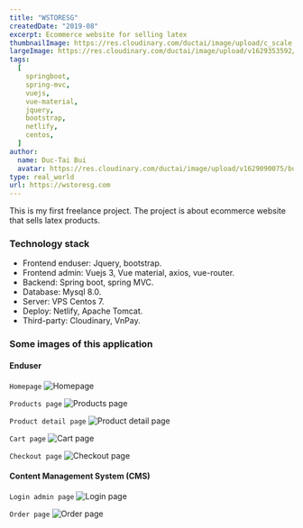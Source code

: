 ```yaml
---
title: "WSTORESG"
createdDate: "2019-08"
excerpt: Ecommerce website for selling latex
thumbnailImage: https://res.cloudinary.com/ductai/image/upload/c_scale,h_280,w_400/v1629353592/buiductai.com/projects/wstore/images/wstore_thumbnail_trvbl1.png
largeImage: https://res.cloudinary.com/ductai/image/upload/v1629353592/buiductai.com/projects/wstore/images/wstore_thumbnail_trvbl1.png
tags:
  [
    springboot,
    spring-mvc,
    vuejs,
    vue-material,
    jquery,
    bootstrap,
    netlify,
    centos,
  ]
author:
  name: Duc-Tai Bui
  avatar: https://res.cloudinary.com/ductai/image/upload/v1629090075/buiductai.com/author/avatar_kddb1i.jpg
type: real_world
url: https://wstoresg.com
---
```


This is my first freelance project. The project is about ecommerce website that sells latex products.

### Technology stack

- Frontend enduser: Jquery, bootstrap.
- Frontend admin: Vuejs 3, Vue material, axios, vue-router.
- Backend: Spring boot, spring MVC.
- Database: Mysql 8.0.
- Server: VPS Centos 7.
- Deploy: Netlify, Apache Tomcat.
- Third-party: Cloudinary, VnPay.

### Some images of this application

#### Enduser

`Homepage`
![Homepage](https://res.cloudinary.com/ductai/image/upload/v1629353602/buiductai.com/projects/wstore/images/wstore_full_nxh4ec.png)&nbsp;

`Products page`
![Products page](https://res.cloudinary.com/ductai/image/upload/v1629353596/buiductai.com/projects/wstore/images/products_page_pmks4y.png)&nbsp;

`Product detail page`
![Product detail page](https://res.cloudinary.com/ductai/image/upload/v1629353592/buiductai.com/projects/wstore/images/product_detail_page_wkwlhw.png)&nbsp;

`Cart page`
![Cart page](https://res.cloudinary.com/ductai/image/upload/v1629353590/buiductai.com/projects/wstore/images/cart_page_kqrpbi.png)&nbsp;

`Checkout page`
![Checkout page](https://res.cloudinary.com/ductai/image/upload/v1629353590/buiductai.com/projects/wstore/images/checkout_page_qwgdsc.png)&nbsp;

#### Content Management System (CMS)

`Login admin page`
![Login page](https://res.cloudinary.com/ductai/image/upload/v1629353601/buiductai.com/projects/wstore/images/admin_login_page_k0k1gz.png)&nbsp;

`Order page`
![Order page](https://res.cloudinary.com/ductai/image/upload/v1629353588/buiductai.com/projects/wstore/images/admin_order_page_bzrigg.png)&nbsp;
